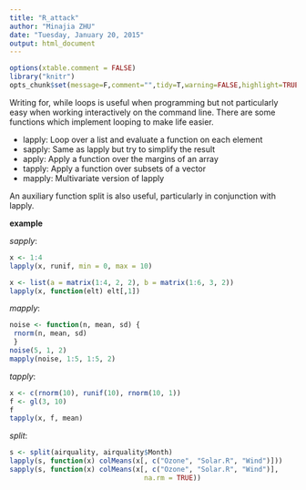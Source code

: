 ```yaml
---
title: "R_attack"
author: "Minajia ZHU"
date: "Tuesday, January 20, 2015"
output: html_document
---
```



```r
options(xtable.comment = FALSE)
library("knitr")
opts_chunk$set(message=F,comment="",tidy=T,warning=FALSE,highlight=TRUE)

```


Writing for, while loops is useful when programming but not particularly easy when working interactively on the command line. There are some functions which implement looping to make life easier.

* lapply: Loop over a list and evaluate a function on each element
* sapply: Same as lapply but try to simplify the result
* apply: Apply a function over the margins of an array
* tapply: Apply a function over subsets of a vector
* mapply: Multivariate version of lapply

An auxiliary function split is also useful, particularly in conjunction with lapply.


**example**

*sapply*:

```r
x <- 1:4
lapply(x, runif, min = 0, max = 10)

x <- list(a = matrix(1:4, 2, 2), b = matrix(1:6, 3, 2)) 
lapply(x, function(elt) elt[,1])
```


*mapply*:

```r
noise <- function(n, mean, sd) {
 rnorm(n, mean, sd)
 }
noise(5, 1, 2)
mapply(noise, 1:5, 1:5, 2)
```

*tapply*:

```r
x <- c(rnorm(10), runif(10), rnorm(10, 1))
f <- gl(3, 10)
f
tapply(x, f, mean)
```

*split*:

```r
s <- split(airquality, airquality$Month)
lapply(s, function(x) colMeans(x[, c("Ozone", "Solar.R", "Wind")]))
sapply(s, function(x) colMeans(x[, c("Ozone", "Solar.R", "Wind")],
                                 na.rm = TRUE))


```

